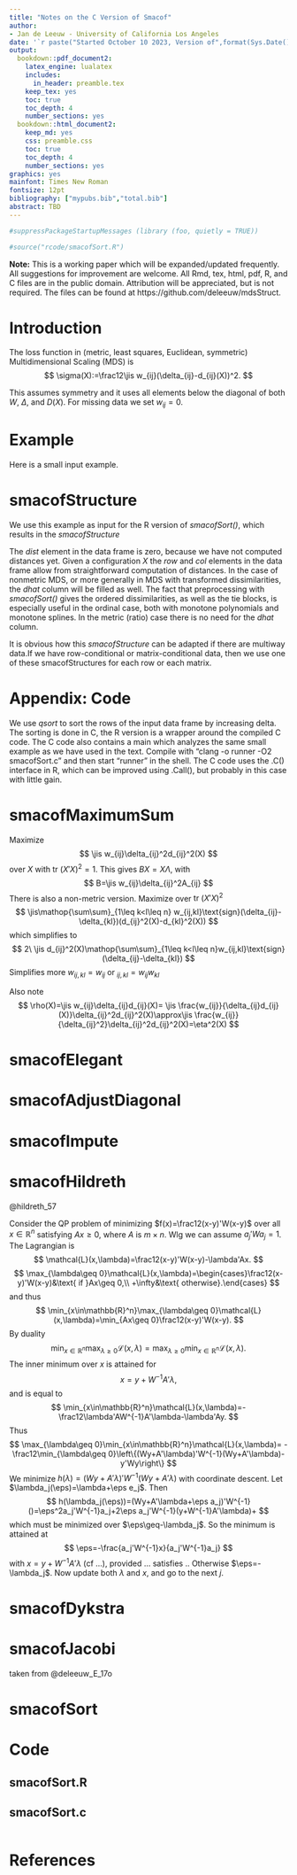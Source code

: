 ```yaml
---
title: "Notes on the C Version of Smacof"
author: 
- Jan de Leeuw - University of California Los Angeles
date: '`r paste("Started October 10 2023, Version of",format(Sys.Date(),"%B %d, %Y"))`'
output:
  bookdown::pdf_document2:
    latex_engine: lualatex
    includes:
      in_header: preamble.tex
    keep_tex: yes
    toc: true
    toc_depth: 4
    number_sections: yes
  bookdown::html_document2:
    keep_md: yes
    css: preamble.css
    toc: true
    toc_depth: 4
    number_sections: yes
graphics: yes
mainfont: Times New Roman
fontsize: 12pt
bibliography: ["mypubs.bib","total.bib"]
abstract: TBD
---
```


```r
#suppressPackageStartupMessages (library (foo, quietly = TRUE))
```

```r
#source("rcode/smacofSort.R")
```

**Note:** This is a working paper which will be expanded/updated frequently. All suggestions for improvement are welcome. All Rmd, tex, html, pdf, R, and C files are in the public domain. Attribution
will be appreciated, but is not required. The files can be found at
https://github.com/deleeuw/mdsStruct. 

# Introduction

The loss function in (metric, least squares, Euclidean, symmetric) Multidimensional Scaling (MDS)
is
$$
\sigma(X):=\frac12\jis w_{ij}(\delta_{ij}-d_{ij}(X))^2.
$$

This assumes symmetry and it uses all elements below the diagonal of both $W$, $\Delta$, and $D(X)$.
For missing data we set $w_{ij}=0$. 


# Example

Here is a small input example.



# smacofStructure

We use this example as input for the R version of *smacofSort()*, which results in the
*smacofStructure*


The *dist* element in the data frame is zero, because we have not computed distances yet.
Given a configuration $X$ the *row* and *col* elements in the data frame allow from
straightforward computation of distances. In the case of nonmetric MDS, or more generally
in MDS with transformed dissimilarities, the *dhat* column will be filled as well.
The fact that preprocessing with *smacofSort()* gives the ordered dissimilarities, as
well as the tie blocks, is especially useful in the ordinal case, both with monotone
polynomials and monotone splines. In the metric (ratio) case there is no need for the
*dhat* column.

It is obvious how this *smacofStructure* can be adapted if there are multiway data.If we have row-conditional or matrix-conditional data, then we use one of these smacofStructures for each
row or each matrix.

# Appendix: Code

We use *qsort* to sort the rows of the input data frame by increasing delta. The sorting
is done in C, the R version is a wrapper around the compiled C code. The C code also
contains a main which analyzes the same small example as we have used in the text.
Compile with "clang -o runner -O2 smacofSort.c" and then start "runner" in the shell.
The C code uses the .C() interface in R, which can be improved using .Call(), 
but probably in this case with little gain.

# smacofMaximumSum

Maximize
$$
\jis w_{ij}\delta_{ij}^2d_{ij}^2(X)
$$
over $X$ with $\text{tr}\ (X'X)^2=1$. This gives $BX=X\Lambda$, with
$$
B=\jis w_{ij}\delta_{ij}^2A_{ij}
$$
There is also a non-metric version. Maximize over $\text{tr}\ (X'X)^2$
$$
\jis\mathop{\sum\sum}_{1\leq k<l\leq n} w_{ij,kl}\text{sign}(\delta_{ij}-\delta_{kl})(d_{ij}^2(X)-d_{kl}^2(X))
$$
which simplifies to
$$
2\ \jis d_{ij}^2(X)\mathop{\sum\sum}_{1\leq k<l\leq n}w_{ij,kl}\text{sign}(\delta_{ij}-\delta_{kl})
$$
Simplifies more $w_{ij,kl}=w_{ij}$ or $_{ij,kl}=w_{ij}w_{kl}$

Also note
$$
\rho(X)=\jis w_{ij}\delta_{ij}d_{ij}(X)=
\jis \frac{w_{ij}}{\delta_{ij}d_{ij}(X)}\delta_{ij}^2d_{ij}^2(X)\approx\jis
\frac{w_{ij}}{\delta_{ij}^2}\delta_{ij}^2d_{ij}^2(X)=\eta^2(X)
$$

# smacofElegant

# smacofAdjustDiagonal

# smacofImpute

# smacofHildreth



@hildreth_57

Consider the QP problem of minimizing $f(x)=\frac12(x-y)'W(x-y)$
over all $x\in\mathbb{R}^n$ satisfying $Ax\geq 0$, where $A$ is $m\times n$. Wlg we can assume $a_j'Wa_j=1$. The Lagrangian is
$$
\mathcal{L}(x,\lambda)=\frac12(x-y)'W(x-y)-\lambda'Ax.
$$
$$
\max_{\lambda\geq 0}\mathcal{L}(x,\lambda)=\begin{cases}\frac12(x-y)'W(x-y)&\text{ if }Ax\geq 0,\\
+\infty&\text{ otherwise}.\end{cases}
$$
and thus
$$
\min_{x\in\mathbb{R}^n}\max_{\lambda\geq 0}\mathcal{L}(x,\lambda)=\min_{Ax\geq 0}\frac12(x-y)'W(x-y).
$$
By duality
$$
\min_{x\in\mathbb{R}^n}\max_{\lambda\geq 0}\mathcal{L}(x,\lambda)=\max_{\lambda\geq 0}\min_{x\in\mathbb{R}^n}\mathcal{L}(x,\lambda).
$$
The inner minimum over $x$ is attained for 
$$
x=y+W^{-1}A'\lambda,
$$ 
and is equal to
$$
\min_{x\in\mathbb{R}^n}\mathcal{L}(x,\lambda)=-\frac12\lambda'AW^{-1}A'\lambda-\lambda'Ay.
$$
Thus
$$
\max_{\lambda\geq 0}\min_{x\in\mathbb{R}^n}\mathcal{L}(x,\lambda)=
-\frac12\min_{\lambda\geq 0}\left\{(Wy+A'\lambda)'W^{-1}(Wy+A'\lambda)-y'Wy\right\}
$$
We minimize $h(\lambda)=(Wy+A'\lambda)'W^{-1}(Wy+A'\lambda)$ with coordinate descent. Let $\lambda_j(\eps)=\lambda+\eps e_j$. Then
$$
h(\lambda_j(\eps))=(Wy+A'\lambda+\eps a_j)'W^{-1}()=\eps^2a_j'W^{-1}a_j+2\eps a_j'W^{-1}(y+W^{-1}A'\lambda)+
$$
which must be minimized over $\eps\geq-\lambda_j$. So the minimum is attained at
$$
\eps=-\frac{a_j'W^{-1}x}{a_j'W^{-1}a_j}
$$
with $x=y+W^{-1}A'\lambda$ (cf ...), provided ... satisfies .. Otherwise $\eps=-\lambda_j$. Now update both $\lambda$ and $x$,
and go to the next $j$.

# smacofDykstra

# smacofJacobi

taken from @deleeuw_E_17o

# smacofSort


# Code

## smacofSort.R


## smacofSort.c

```c
```

# References
